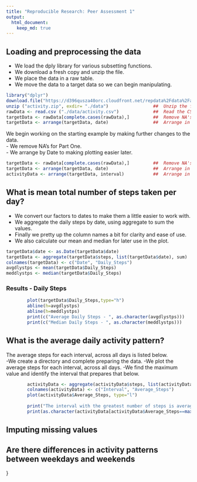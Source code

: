 ```yaml
---
title: "Reproducible Research: Peer Assessment 1"
output: 
  html_document:
    keep_md: true
---
```


## Loading and preprocessing the data
- We load the dply library for various subsetting functions.
- We download a fresh copy and unzip the file.
- We place the data in a raw table.
- We move the data to a target data so we can begin manipulating.

```r
library("dplyr")  
download.file("https://d396qusza40orc.cloudfront.net/repdata%2Fdata%2Factivity.zip", "activity.zip")  
unzip ("activity.zip", exdir= "./data")                 ##  Unzip the file.  
rawData <- read.csv ("./data/activity.csv")             ##  Read the CSV Files into a Raw Location  
targetData <- rawData[complete.cases(rawData),]         ##  Remove NA's  
targetData <- arrange(targetData, date)                 ##  Arrange in Date Order  
```

We begin working on the starting example by making further changes to the data.   
- We remove NA's for Part One.   
- We arrange by Date to making plotting easier later.   

```r
targetData <- rawData[complete.cases(rawData),]         ##  Remove NA's   
targetData <- arrange(targetData, date)                 ##  Arrange in Date Order 
activityData <- arrange(targetData, interval)           ##  Arrange in interval Order
```

## What is mean total number of steps taken per day?
- We convert our factors to dates to make them a little easier to work with.
- We aggregate the daily steps by date, using aggregate to sum the values. 
- Finally we pretty up the column names a bit for clarity and ease of use.
- We also calculate our mean and median for later use in the plot.
```r
targetData$date <- as.Date(targetData$date)                             ##  Convert factors to date format.
targetData <- aggregate(targetData$steps, list(targetData$date), sum)   ##  Builds SUM Aggregate
colnames(targetData) <- c("Date", "Daily_Steps")
avgdlystps <- mean(targetData$Daily_Steps)
meddlystps <- median(targetData$Daily_Steps)
```

### Results - Daily Steps
```r
        plot(targetData$Daily_Steps,type="h")  
        abline(h=avgdlystps)  
        abline(h=meddlystps)  
        print(c("Average Daily Steps - ", as.character(avgdlystps)))  
        print(c("Median Daily Steps - ", as.character(meddlystps)))  
```
        
## What is the average daily activity pattern?
The average steps for each interval, across all days is listed below.  
-We create a directory and complete preparing the data.
-We plot the average steps for each interval, across all days.
-We find the maximum value and identify the interval that prepares that below.


```r
        activityData <- aggregate(activityData$steps, list(activityData$interval), mean)
        colnames(activityData) <- c("Interval", "Average_Steps")
        plot(activityData$Average_Steps, type="l")
        
        print("The interval with the greatest number of steps is averaged across all days is")
        print(as.character(activityData[activityData$Average_Steps==max(activityData$Average_Steps),]))
```   


## Imputing missing values



## Are there differences in activity patterns between weekdays and weekends

}